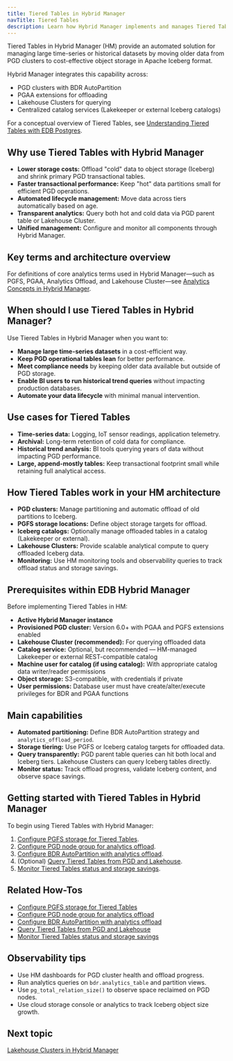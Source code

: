 ```yaml
---
title: Tiered Tables in Hybrid Manager
navTitle: Tiered Tables
description: Learn how Hybrid Manager implements and manages Tiered Tables with PGD and Lakehouse for cost-efficient, scalable analytics.
---
```


Tiered Tables in Hybrid Manager (HM) provide an automated solution for managing large time-series or historical datasets by moving older data from PGD clusters to cost-effective object storage in Apache Iceberg format.

Hybrid Manager integrates this capability across:

- PGD clusters with BDR AutoPartition
- PGAA extensions for offloading
- Lakehouse Clusters for querying
- Centralized catalog services (Lakekeeper or external Iceberg catalogs)

For a conceptual overview of Tiered Tables, see [Understanding Tiered Tables with EDB Postgres](../../analytics/tiered_tables.mdx).

## Why use Tiered Tables with Hybrid Manager

- **Lower storage costs:** Offload "cold" data to object storage (Iceberg) and shrink primary PGD transactional tables.
- **Faster transactional performance:** Keep "hot" data partitions small for efficient PGD operations.
- **Automated lifecycle management:** Move data across tiers automatically based on age.
- **Transparent analytics:** Query both hot and cold data via PGD parent table or Lakehouse Cluster.
- **Unified management:** Configure and monitor all components through Hybrid Manager.

## Key terms and architecture overview

For definitions of core analytics terms used in Hybrid Manager—such as PGFS, PGAA, Analytics Offload, and Lakehouse Cluster—see [Analytics Concepts in Hybrid Manager](learn/analytics_concepts.mdx).

## When should I use Tiered Tables in Hybrid Manager?

Use Tiered Tables in Hybrid Manager when you want to:

- **Manage large time-series datasets** in a cost-efficient way.
- **Keep PGD operational tables lean** for better performance.
- **Meet compliance needs** by keeping older data available but outside of PGD storage.
- **Enable BI users to run historical trend queries** without impacting production databases.
- **Automate your data lifecycle** with minimal manual intervention.

## Use cases for Tiered Tables

- **Time-series data:** Logging, IoT sensor readings, application telemetry.
- **Archival:** Long-term retention of cold data for compliance.
- **Historical trend analysis:** BI tools querying years of data without impacting PGD performance.
- **Large, append-mostly tables:** Keep transactional footprint small while retaining full analytical access.

## How Tiered Tables work in your HM architecture

- **PGD clusters:** Manage partitioning and automatic offload of old partitions to Iceberg.
- **PGFS storage locations:** Define object storage targets for offload.
- **Iceberg catalogs:** Optionally manage offloaded tables in a catalog (Lakekeeper or external).
- **Lakehouse Clusters:** Provide scalable analytical compute to query offloaded Iceberg data.
- **Monitoring:** Use HM monitoring tools and observability queries to track offload status and storage savings.

## Prerequisites within EDB Hybrid Manager

Before implementing Tiered Tables in HM:

- **Active Hybrid Manager instance**
- **Provisioned PGD cluster:** Version 6.0+ with PGAA and PGFS extensions enabled
- **Lakehouse Cluster (recommended):** For querying offloaded data
- **Catalog service:** Optional, but recommended — HM-managed Lakekeeper or external REST-compatible catalog
- **Machine user for catalog (if using catalog):** With appropriate catalog data writer/reader permissions
- **Object storage:** S3-compatible, with credentials if private
- **User permissions:** Database user must have create/alter/execute privileges for BDR and PGAA functions

## Main capabilities

- **Automated partitioning:** Define BDR AutoPartition strategy and `analytics_offload_period`.
- **Storage tiering:** Use PGFS or Iceberg catalog targets for offloaded data.
- **Query transparently:** PGD parent table queries can hit both local and Iceberg tiers. Lakehouse Clusters can query Iceberg tables directly.
- **Monitor status:** Track offload progress, validate Iceberg content, and observe space savings.

## Getting started with Tiered Tables in Hybrid Manager

To begin using Tiered Tables with Hybrid Manager:

1. [Configure PGFS storage for Tiered Tables](./learn/how-to/configure-tiered-pgfs).
2. [Configure PGD node group for analytics offload](./learn/how-to/configure-tiered-offload).
3. [Configure BDR AutoPartition with analytics offload](./learn/how-to/configure-tiered-autopartition).
4. (Optional) [Query Tiered Tables from PGD and Lakehouse](./learn/how-to/query-tiered-tables).
5. [Monitor Tiered Tables status and storage savings](./learn/how-to/monitor-tiered-tables).

## Related How-Tos

- [Configure PGFS storage for Tiered Tables](./learn/how-to/configure-tiered-pgfs)
- [Configure PGD node group for analytics offload](./learn/how-to/configure-tiered-offload)
- [Configure BDR AutoPartition with analytics offload](./learn/how-to/configure-tiered-autopartition)
- [Query Tiered Tables from PGD and Lakehouse](./learn/how-to/query-tiered-tables)
- [Monitor Tiered Tables status and storage savings](./learn/how-to/monitor-tiered-tables)

## Observability tips

- Use HM dashboards for PGD cluster health and offload progress.
- Run analytics queries on `bdr.analytics_table` and partition views.
- Use `pg_total_relation_size()` to observe space reclaimed on PGD nodes.
- Use cloud storage console or analytics to track Iceberg object size growth.

## Next topic

[Lakehouse Clusters in Hybrid Manager](./lakehouse)
